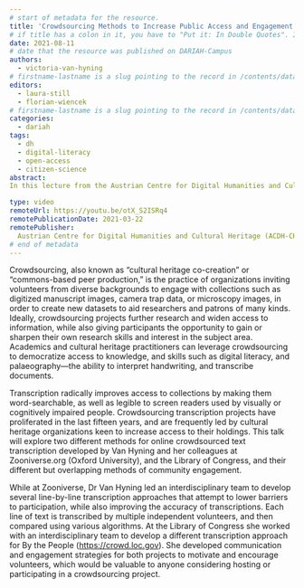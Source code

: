 ```yaml
---
# start of metadata for the resource.
title: 'Crowdsourcing Methods to Increase Public Access and Engagement with Cultural Heritage and Academic Datasets'
# if title has a colon in it, you have to "Put it: In Double Quotes". If it also includes a quote, "You Can:'nest them'"
date: 2021-08-11
# date that the resource was published on DARIAH-Campus
authors:
  - victoria-van-hyning
# firstname-lastname is a slug pointing to the record in /contents/data/person.yaml
editors:
  - laura-still
  - florian-wiencek
# firstname-lastname is a slug pointing to the record in /contents/data/person.yaml. Editors are optional.
categories:
  - dariah
tags:
  - dh
  - digital-literacy
  - open-access
  - citizen-science
abstract:
In this lecture from the Austrian Centre for Digital Humanities and Cultural Heritage (ADCH-CH), Victoria Van Hyning explores the possibilities of crowdsourcing as "cultural heritage co-creation" or "commons-based peer production", as applied on the Zooniverse.org and Library of Congress projects. She expands on the need for further comparative analysis of design and engagement strategies for crowdsourcing projects, their resulting data and possible applications for these data in Machine Learning training sets.

type: video
remoteUrl: https://youtu.be/otX_S2ISRq4
remotePublicationDate: 2021-03-22
remotePublisher:
  Austrian Centre for Digital Humanities and Cultural Heritage (ACDH-CH)
# end of metadata
---
```


Crowdsourcing, also known as “cultural heritage co-creation” or “commons-based peer production,” is the practice of organizations inviting volunteers from diverse backgrounds to engage with collections such as digitized manuscript images, camera trap data, or microscopy images, in order to create new datasets to aid researchers and patrons of many kinds. Ideally, crowdsourcing projects further research and widen access to information, while also giving participants the opportunity to gain or sharpen their own research skills and interest in the subject area. Academics and cultural heritage practitioners can leverage crowdsourcing to democratize access to knowledge, and skills such as digital literacy, and palaeography—the ability to interpret handwriting, and transcribe documents.

Transcription radically improves access to collections by making them word-searchable, as well as legible to screen readers used by visually or cognitively impaired people. Crowdsourcing transcription projects have proliferated in the last fifteen years, and are frequently led by cultural heritage organizations keen to increase access to their holdings. This talk will explore two different methods for online crowdsourced text transcription developed by Van Hyning and her colleagues at Zooniverse.org (Oxford University), and the Library of Congress, and their different but overlapping methods of community engagement.

While at Zooniverse, Dr Van Hyning led an interdisciplinary team to develop several line-by-line transcription approaches that attempt to lower barriers to participation, while also improving the accuracy of transcriptions. Each line of text is transcribed by multiple independent volunteers, and then compared using various algorithms. At the Library of Congress she worked with an interdisciplinary team to develop a different transcription approach for By the People (https://crowd.loc.gov). She developed communication and engagement strategies for both projects to motivate and encourage volunteers, which would be valuable to anyone considering hosting or participating in a crowdsourcing project.
<VideoCard
  title="Click to view"
  subtitle="ACDH-CH Lecture 6.2 – Victoria Van Hyning – Crowdsourcing Methods to Increase Public Access and Engagement with Cultural Heritage and Academic Datasets"
  id="otX_S2ISRq4"
  image="images/acdh-ch-video.png"
/>
